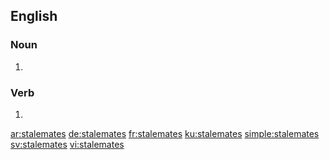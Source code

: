 ==English==

===Noun===
{{head|en|plural}}

# {{plural of|stalemate|lang=en}}

===Verb===
{{head|en}}

# {{en-third-person singular of|stalemate}}

[[ar:stalemates]]
[[de:stalemates]]
[[fr:stalemates]]
[[ku:stalemates]]
[[simple:stalemates]]
[[sv:stalemates]]
[[vi:stalemates]]